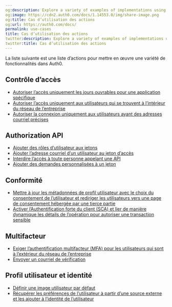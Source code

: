 ```yaml
---
og:description: Explore a variety of examples of implementations using Actions.
og:image: https://cdn2.auth0.com/docs/1.14553.0/img/share-image.png
og:title: Cas d’utilisation des actions
og:url: https://auth0.com/docs/
permalink: use-cases
title: Cas d’utilisation des actions
twitter:description: Explore a variety of examples of implementations using Actions.
twitter:title: Cas d’utilisation des actions
---
```


La liste suivante est une liste d’actions pour mettre en œuvre une variété de fonctionnalités dans Auth0.

## Contrôle d’accès

* [Autoriser l’accès uniquement les jours ouvrables pour une application spécifique](/manage-users/access-control/sample-use-cases-actions-with-authorization#allow-access-only-on-weekdays-for-a-specific-application)
* [Autoriser l’accès uniquement aux utilisateurs qui se trouvent à l’intérieur du réseau de l’entreprise](/manage-users/access-control/sample-use-cases-actions-with-authorization#allow-access-only-to-users-who-are-inside-the-corporate-network)
* [Autoriser la connexion uniquement aux utilisateurs ayant des adresses courriel précises](/customize/actions/flows-and-triggers/login-flow#access-control)

## Authorization API

* [Ajouter des rôles d’utilisateur aux jetons](/manage-users/access-control/sample-use-cases-actions-with-authorization#add-user-roles-to-tokens)
* [Ajouter l’adresse courriel d’un utilisateur au jeton d’accès](/architecture-scenarios/mobile-api/api-implementation-nodejs#4-determine-the-user-identity)
* [Interdire l’accès à toute personne appelant une API](/manage-users/access-control/sample-use-cases-actions-with-authorization#deny-access-to-anyone-calling-an-api)
* [Ajouter des demandes personnalisées à un jeton](/get-started/apis/scopes/sample-use-cases-scopes-and-claims#add-custom-claims-to-a-token)

## Conformité

* [Mettre à jour les métadonnées de profil utilisateur avec le choix du consentement de l’utilisateur et rediriger les utilisateurs vers une page de consentement hébergée par une tierce partie](/compliance/gdpr/gdpr-track-consent-with-lock)
* [Activer l’Authentification forte du client (SCA) et lier de manière dynamique les détails de l’opération pour autoriser une transaction sensible](/highly-regulated-identity/transactional-authorization-with-authorization-code-flow)

## Multifacteur

* [Exiger l’authentification multifacteur (MFA) pour les utilisateurs qui sont à l’extérieur du réseau de l’entreprise](/customize/actions/flows-and-triggers/login-flow#enforce-custom-mfa-policy)
* [Envoyer un courriel de vérification](/customize/actions/flows-and-triggers/post-change-password-flow#send-an-email-after-the-user-changes-their-password)

## Profil utilisateur et identité

* [Définir une image utilisateur par défaut](/manage-users/user-accounts/change-user-picture#change-default-picture-for-all-users)
* [Récupérer les préférences de l’utilisateur à partir d’une source externe et les ajouter à l’identité de l’utilisateur](/customize/actions/flows-and-triggers/pre-user-registration-flow#store-a-user-id-from-another-system-in-the-user-profile)